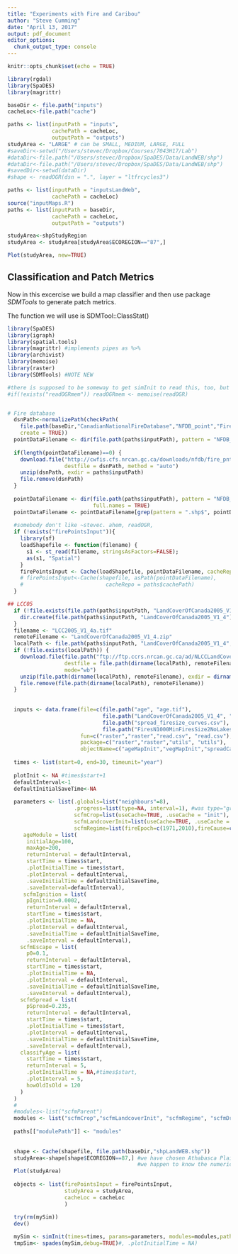 ```yaml
---
title: "Experiments with Fire and Caribou"
author: "Steve Cumming"
date: "April 13, 2017"
output: pdf_document
editor_options: 
  chunk_output_type: console
---
```


```r
knitr::opts_chunk$set(echo = TRUE)
```


```r
library(rgdal)
library(SpaDES)
library(magrittr)

baseDir <- file.path("inputs")
cacheLoc<-file.path("cache")

paths <- list(inputPath = "inputs",
              cachePath = cacheLoc,
              outputPath = "outputs")
studyArea <- "LARGE" # can be SMALL, MEDIUM, LARGE, FULL
#saveDir<-setwd("/Users/stevec/Dropbox/Courses/7043H17/Lab")
#dataDir<-file.path("/Users/stevec/Dropbox/SpaDES/Data/LandWEB/shp")
#dataDir<-file.path("/Users/stevec/Dropbox/SpaDES/Data/LandWEB/shp")
#savedDir<-setwd(dataDir)
#shape <- readOGR(dsn = ".", layer = "ltfrcycles3")

paths <- list(inputPath = "inputsLandWeb",
              cachePath = cacheLoc)
source("inputMaps.R")
paths <- list(inputPath = baseDir,
              cachePath = cacheLoc,
              outputPath = "outputs")

studyArea<-shpStudyRegion 
studyArea <- studyArea[studyArea$ECOREGION=="87",]

Plot(studyArea, new=TRUE)

```


## Classification and Patch Metrics

Now in this excercise we build a map classifier and then use package _SDMTools_ to generate patch metrics.

The function we will use is SDMTool::ClassStat()

```r
library(SpaDES)
library(igraph)
library(spatial.tools)
library(magrittr) #implements pipes as %>%
library(archivist)
library(memoise)
library(raster)
library(SDMTools) #NOTE NEW

#there is supposed to be someway to get simInit to read this, too, but the method are undocumented and I can not get them to work...s'matter of specifying the names arguments of readOGR, and also in what environment or package to look for the memoised version we just created here.
#if(!exists("readOGRmem")) readOGRmem <- memoise(readOGR)


# Fire database
  dsnPath<-normalizePath(checkPath(
    file.path(baseDir,"CanadianNationalFireDatabase","NFDB_point","FirePoints.zip"), 
    create = TRUE))
  pointDataFilename <- dir(file.path(paths$inputPath), pattern = "NFDB_point", full.names = TRUE)
  
  if(length(pointDataFilename)==0) {
    download.file("http://cwfis.cfs.nrcan.gc.ca/downloads/nfdb/fire_pnt/current_version/NFDB_point.zip", 
                  destfile = dsnPath, method = "auto")
    unzip(dsnPath, exdir = paths$inputPath)
    file.remove(dsnPath)
  }
  
  pointDataFilename <- dir(file.path(paths$inputPath), pattern = "NFDB_point", 
                           full.names = TRUE)
  pointDataFilename <- pointDataFilename[grep(pattern = ".shp$", pointDataFilename)]
  
  #somebody don't like ~stevec. ahem, readOGR,
  if (!exists("firePointsInput")){
    library(sf)
    loadShapefile <- function(filename) {
      s1 <- st_read(filename, stringsAsFactors=FALSE);
      as(s1, "Spatial")
    }
    firePointsInput <- Cache(loadShapefile, pointDataFilename, cacheRepo = paths$cachePath)
    # firePointsInput<-Cache(shapefile, asPath(pointDataFilename), 
    #                          cacheRepo = paths$cachePath)
  }

## LCC05
  if (!file.exists(file.path(paths$inputPath, "LandCoverOfCanada2005_V1_4"))) {
    dir.create(file.path(paths$inputPath, "LandCoverOfCanada2005_V1_4"))
  }
  filename <- "LCC2005_V1_4a.tif"
  remoteFilename <- "LandCoverOfCanada2005_V1_4.zip"
  localPath <- file.path(paths$inputPath, "LandCoverOfCanada2005_V1_4", filename)
  if (!file.exists(localPath)) {
    download.file(file.path("ftp://ftp.ccrs.nrcan.gc.ca/ad/NLCCLandCover/LandcoverCanada2005_250m", remoteFilename), 
                  destfile = file.path(dirname(localPath), remoteFilename) , 
                  mode="wb")
    unzip(file.path(dirname(localPath), remoteFilename), exdir = dirname(localPath))#, files="LandCoverOfCanada2005_V1_4/LCC2005_V1_4a.tif")
    file.remove(file.path(dirname(localPath), remoteFilename))
  }
  
  
  inputs <- data.frame(file=c(file.path("age", "age.tif"), 
                              file.path("LandCoverOfCanada2005_V1_4", "LCC2005_V1_4a.tif"),
                              file.path("spread_firesize_curves.csv"),
                              file.path("FiresN1000MinFiresSize2NoLakes.csv")),
                       fun=c("raster","raster","read.csv", "read.csv"),
                       package=c("raster","raster","utils", "utils"),
                       objectName=c("ageMapInit","vegMapInit","spreadCalibrationTable","cTable2"))
  
  times <- list(start=0, end=30, timeunit="year")
  
  plotInit <- NA #times$start+1
  defaultInterval<-1
  defaultInitialSaveTime<-NA
  
  parameters <- list(.globals=list("neighbours"=8),
                     .progress=list(type=NA, interval=1), #was type="graphical"
                     scfmCrop=list(useCache=TRUE, .useCache = "init"),
                     scfmLandcoverInit=list(useCache=TRUE, .useCache = "init"),
                     scfmRegime=list(fireEpoch=c(1971,2010),fireCause=c("L")),
     ageModule = list(
      initialAge=100, 
      maxAge=200, 
      returnInterval = defaultInterval, 
      startTime = times$start,
      .plotInitialTime = times$start,
      .plotInterval = defaultInterval,
      .saveInitialTime = defaultInitialSaveTime, 
      .saveInterval=defaultInterval),
     scfmIgnition = list(
      pIgnition=0.0002, 
      returnInterval = defaultInterval, 
      startTime = times$start,
      .plotInitialTime = NA,
      .plotInterval = defaultInterval,
      .saveInitialTime = defaultInitialSaveTime, 
      .saveInterval = defaultInterval),
    scfmEscape = list(
      p0=0.1, 
      returnInterval = defaultInterval, 
      startTime = times$start,
      .plotInitialTime = NA,
      .plotInterval = defaultInterval,
      .saveInitialTime = defaultInitialSaveTime, 
      .saveInterval = defaultInterval),
    scfmSpread = list(
      pSpread=0.235, 
      returnInterval = defaultInterval, 
      startTime = times$start,
      .plotInitialTime = times$start,
      .plotInterval = defaultInterval,
      .saveInitialTime = defaultInitialSaveTime, 
      .saveInterval = defaultInterval),
    classifyAge = list(
      startTime = times$start,
      returnInterval = 5,
      .plotInitialTime = NA,#times$start,
      .plotInterval = 5,
      howOldIsOld = 120
    )
  )
  #
  #modules<-list("scfmParent")
  modules <- list("scfmCrop","scfmLandcoverInit", "scfmRegime", "scfmDriver","ageModule", "scfmIgnition","scfmEscape", "scfmSpread","classifyAge") # "caribou"
              
  paths[["modulePath"]] <- "modules"
  
  
  shape <- Cache(shapefile, file.path(baseDir,"shpLandWEB.shp"))
  studyArea<-shape[shape$ECOREGION==87,] #we have chosen Athabasca Plains in northern SK
                                         #we happen to know the numeric code is 87 (easier to type)
  Plot(studyArea)
  
  objects <- list(firePointsInput = firePointsInput,
                  studyArea = studyArea,
                  cacheLoc = cacheLoc
                  )
  
  try(rm(mySim))
  dev()
```

```r
  mySim <- simInit(times=times, params=parameters, modules=modules,paths=paths, objects=objects,inputs=inputs) 
  tmpSim<- spades(mySim,debug=TRUE)#, .plotInitialTime = NA)
```



